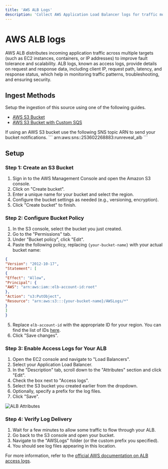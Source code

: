 ```yaml
---
title: 'AWS ALB Logs'
description: 'Collect AWS Application Load Balancer logs for traffic monitoring and security analysis. Track request patterns, response times, and access attempts for comprehensive load balancer visibility.'
---
```



# AWS ALB logs

AWS ALB distributes incoming application traffic across multiple targets (such as EC2 instances, containers, or IP addresses)
to improve fault tolerance and scalability. ALB logs, known as access logs, provide details on request and response data,
including client IP, request path, latency, and response status, which help in monitoring traffic patterns, troubleshooting,
and ensuring security.

## Ingest Methods

Setup the ingestion of this source using one of the following guides.

- [AWS S3 Bucket](/sources/object-storage/s3)
- [AWS S3 Bucket with Custom SQS](/sources/object-storage/external-s3)

<Callout type='info'>
If using an AWS S3 bucket use the following SNS topic ARN to send your bucket notifications.
```
arn:aws:sns:<REGION>:253602268883:runreveal_alb
```
</Callout>

## Setup

### Step 1: Create an S3 Bucket

1. Sign in to the AWS Management Console and open the Amazon S3 console.
2. Click on "Create bucket".
3. Enter a unique name for your bucket and select the region.
4. Configure the bucket settings as needed (e.g., versioning, encryption).
5. Click "Create bucket" to finish.

### Step 2: Configure Bucket Policy

1. In the S3 console, select the bucket you just created.
2. Go to the "Permissions" tab.
3. Under "Bucket policy", click "Edit".
4. Paste the following policy, replacing `{your-bucket-name}` with your actual bucket name:

```json
{
"Version": "2012-10-17",
"Statement": [
{
"Effect": "Allow",
"Principal": {
"AWS": "arn:aws:iam::elb-account-id:root"
},
"Action": "s3:PutObject",
"Resource": "arn:aws:s3:::{your-bucket-name}/AWSLogs/*"
}
]
}
```

5. Replace `elb-account-id` with the appropriate ID for your region. You can find the list of IDs [here](https://docs.aws.amazon.com/elasticloadbalancing/latest/application/load-balancer-access-logs.html).
6. Click "Save changes".

### Step 3: Enable Access Logs for Your ALB

1. Open the EC2 console and navigate to "Load Balancers".
2. Select your Application Load Balancer.
3. In the "Description" tab, scroll down to the "Attributes" section and click "Edit".
4. Check the box next to "Access logs".
5. Select the S3 bucket you created earlier from the dropdown.
6. Optionally, specify a prefix for the log files.
7. Click "Save".

![ALB Attributes](/alb-bucket-enable.png)

### Step 4: Verify Log Delivery

1. Wait for a few minutes to allow some traffic to flow through your ALB.
2. Go back to the S3 console and open your bucket.
3. Navigate to the "AWSLogs" folder (or the custom prefix you specified).
4. You should see log files appearing in this location.

For more information, refer to the [official AWS documentation on ALB access logs](https://docs.aws.amazon.com/elasticloadbalancing/latest/application/load-balancer-access-logs.html).